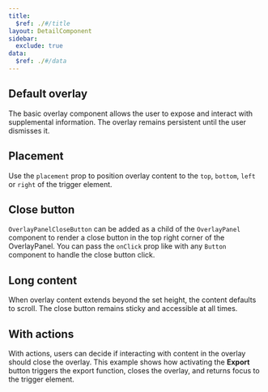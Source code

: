 ```yaml
---
title:
  $ref: ./#/title
layout: DetailComponent
sidebar:
  exclude: true
data:
  $ref: ./#/data
---
```


<LivePreviewControls>
  <LivePreview componentName="overlay" exampleName="Default" displayName="Default Overlay">

## Default overlay

The basic overlay component allows the user to expose and interact with supplemental information. The overlay remains persistent until the user dismisses it.

  </LivePreview>

  <LivePreview componentName="overlay" exampleName="Placement">

## Placement

Use the `placement` prop to position overlay content to the `top`, `bottom`, `left` or `right` of the trigger element.

  </LivePreview>

   <LivePreview componentName="overlay" exampleName="CloseButton">

## Close button

`OverlayPanelCloseButton` can be added as a child of the `OverlayPanel` component to render a close button in the top right corner of the OverlayPanel. You can pass the `onClick` prop like with any `Button` component to handle the close button click.

  </LivePreview>

  <LivePreview componentName="overlay" exampleName="LongContent">

## Long content

When overlay content extends beyond the set height, the content defaults to scroll. The close button remains sticky and accessible at all times.

  </LivePreview>

  <LivePreview componentName="overlay" exampleName="WithActions">

## With actions

With actions, users can decide if interacting with content in the overlay should close the overlay. This example shows how activating the **Export** button triggers the export function, closes the overlay, and returns focus to the trigger element.

  </LivePreview>

</LivePreviewControls>

